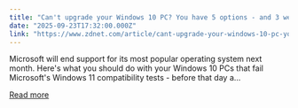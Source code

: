 ```yaml
---
title: "Can't upgrade your Windows 10 PC? You have 5 options - and 3 weeks to act"
date: "2025-09-23T17:32:00.000Z"
link: "https://www.zdnet.com/article/cant-upgrade-your-windows-10-pc-you-have-5-options-and-3-weeks-to-act/"
---
```


Microsoft will end support for its most popular operating system next month. Here's what you should do with your Windows 10 PCs that fail Microsoft's Windows 11 compatibility tests - before that day a...

[Read more](https://www.zdnet.com/article/cant-upgrade-your-windows-10-pc-you-have-5-options-and-3-weeks-to-act/)
